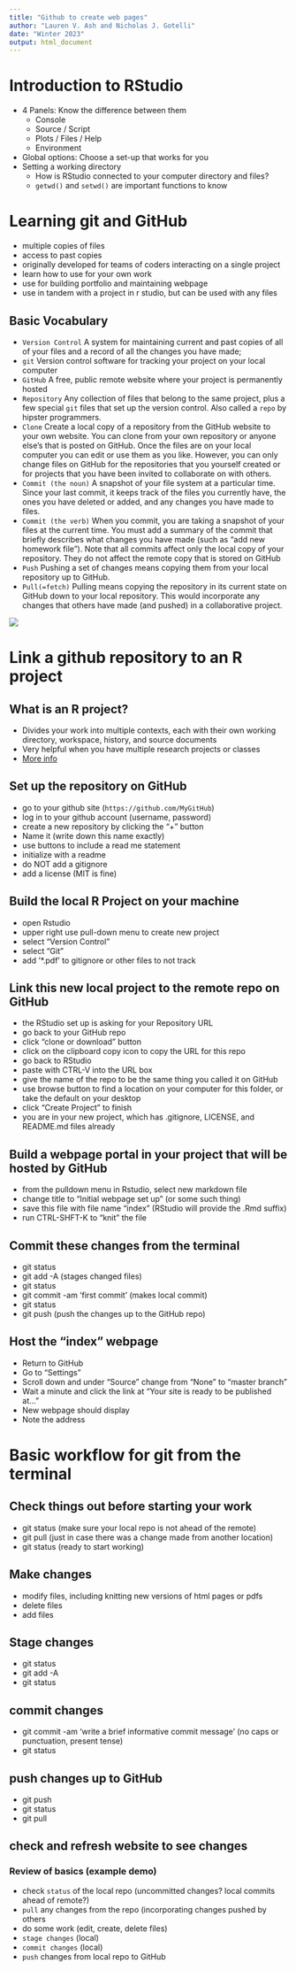 ```yaml
---
title: "Github to create web pages"
author: "Lauren V. Ash and Nicholas J. Gotelli"
date: "Winter 2023"
output: html_document
---
```


# Introduction to RStudio
- 4 Panels: Know the difference between them
  - Console
  - Source / Script
  - Plots / Files / Help
  - Environment
- Global options: Choose a set-up that works for you  
- Setting a working directory    
  - How is RStudio connected to your computer directory and files?
  - `getwd()` and `setwd()` are important functions to know

# Learning git and GitHub
- multiple copies of files
- access to past copies
- originally developed for teams of coders interacting on a single project
- learn how to use for your own work
- use for building portfolio and maintaining webpage
- use in tandem with a project in r studio, but can be used with any files

## Basic Vocabulary
- `Version Control` A system for maintaining current and past copies of all of your files and a record of all the changes you have made; 
- `git` Version control software for tracking your project on your local computer
- `GitHub` A free, public remote website where your project is permanently hosted
- `Repository` Any collection of files that belong to the same project, plus a few special `git` files that set up the version control. Also called a `repo` by hipster programmers.
- `Clone` Create a local copy of a repository from the GitHub website to your own website. You can clone from your own repository or anyone else's that is posted on GitHub. Once the files are on your local computer you can edit or use them as you like. However, you can only change files on GitHub for the repositories that you yourself created or for projects that you have been invited to collaborate on with others.
- `Commit (the noun)` A snapshot of your file system at a particular time. Since your last commit, it keeps track of the files you currently have, the ones you have deleted or added, and any changes you have made to files.
- `Commit (the verb)` When you commit, you are taking a snapshot of your files at the current time. You must add a summary of the commit that briefly describes what changes you have made (such as "add new homework file"). Note that all commits affect only the local copy of your repository. They do not affect the remote copy that is stored on GitHub
- `Push` Pushing a set of changes means copying them from your local repository up to GitHub.
- `Pull(=fetch)` Pulling means copying the repository in its current state on GitHub down to your local repository. This would incorporate any changes that others have made (and pushed) in a collaborative project.

![](git-push-pull-steps.jpeg)

# Link a github repository to an R project

## What is an R project?  

* Divides your work into multiple contexts, each with their own working directory, workspace, history, and source documents   
* Very helpful when you have multiple research projects or classes  
* [More info](https://support.posit.co/hc/en-us/articles/200526207-Using-RStudio-Projects)  

## Set up the repository on GitHub

* go to your github site (`https://github.com/MyGitHub`)
* log in to your github account (username, password)
* create a new repository by clicking the "+" button
* Name it (write down this name exactly)
* use buttons to include a read me statement
* initialize with a readme
* do NOT add a gitignore
* add a license (MIT is fine)

## Build the local R Project on your machine
* open Rstudio
* upper right use pull-down menu to create new project
* select "Version Control"
* select "Git"
* add '*.pdf' to gitignore or other files to not track

## Link this new local project to the remote repo on GitHub
* the RStudio set up is asking for your Repository URL
* go back to your GitHub repo
* click "clone or download" button
* click on the clipboard copy icon to copy the URL for this repo
* go back to RStudio
* paste with CTRL-V into the URL box
* give the name of the repo to be the same thing you called it on GitHub
* use browse button to find a location on your computer for this folder, or take the default on your desktop
* click "Create Project" to finish
* you are in your new project, which has .gitignore, LICENSE, and README.md files already

## Build a webpage portal in your project that will be hosted by GitHub
* from the pulldown menu in Rstudio, select new markdown file
* change title to "Initial webpage set up" (or some such thing)
* save this file with file name "index" (RStudio will provide the .Rmd suffix)
* run CTRL-SHFT-K to "knit" the file

## Commit these changes from the terminal
* git status
* git add -A (stages changed files)
* git status
* git commit -am 'first commit' (makes local commit)
* git status
* git push (push the changes up to the GitHub repo)

## Host the "index" webpage
* Return to GitHub
* Go to "Settings"
* Scroll down and under "Source" change from "None" to "master branch"
* Wait a minute and click the link at "Your site is ready to be published at..."
* New webpage should display
* Note the address 


# Basic workflow for git from the terminal

## Check things out before starting your work
* git status (make sure your local repo is not ahead of the remote)
* git pull (just in case there was a change made from another location)
* git status  (ready to start working)

## Make changes
* modify files, including knitting new versions of html pages or pdfs
* delete files
* add files

## Stage changes
* git status
* git add -A
* git status

## commit changes
* git commit -am 'write a brief informative commit message' (no caps or punctuation, present tense)
* git status

## push changes up to GitHub
* git push
* git status
* git pull

## check and refresh website to see changes


### Review of basics (example demo)
- check `status` of the local repo (uncommitted changes? local commits ahead of remote?)
- `pull` any changes from the repo (incorporating changes pushed by others
- do some work (edit, create, delete files)
- `stage changes` (local)
- `commit changes` (local)
- `push` changes from local repo to GitHub